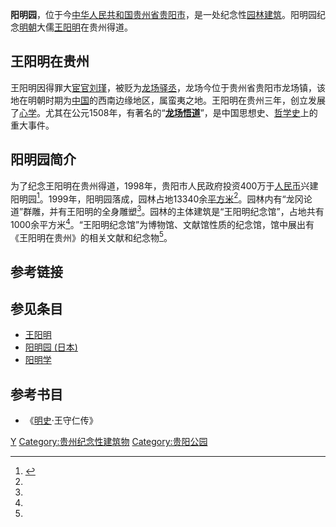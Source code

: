 '''阳明园'''，位于今[[中华人民共和国|中华人民共和国]][[贵州省|贵州省]][[贵阳市|贵阳市]]，是一处纪念性[[园林|园林]][[建筑|建筑]]。阳明园纪念[[明朝|明朝]]大儒[[王阳明|王阳明]]在贵州得道。

==王阳明在贵州==
王阳明因得罪大[[宦官|宦官]][[刘瑾|刘瑾]]，被贬为[[龙场|龙场]][[驿丞|驿丞]]，龙场今位于贵州省贵阳市龙场镇，该地在明朝时期为[[中国|中国]]的西南边缘地区，属蛮夷之地。王阳明在贵州三年，创立发展了[[心学|心学]]。尤其在公元1508年，有著名的“'''[[龙场悟道|龙场悟道]]'''”，是中国思想史、[[中国哲学史|哲学史]]上的重大事件。

==阳明园简介==
为了纪念王阳明在贵州得道，1998年，贵阳市人民政府投资400万于[[人民币|人民币]]兴建阳明园<ref name="阳明园 贵阳">{{cite web |url=http://www.xiuwen.gov.cn/ReadNews.asp?NewsID=1285 |title=贵阳历史大事记 |format=asp |publisher=贵阳市修文县政府 |date=2010-03-13 |accessdate=2010年10月2日 |archive-date=2014-08-19 |archive-url=https://web.archive.org/web/20140819084027/http://www.xiuwen.gov.cn/ReadNews.asp?NewsID=1285 |dead-url=yes }}</ref>。1999年，阳明园落成，园林占地13340余[[平方米|平方米]]<ref name="阳明园 贵阳"/>。园林内有“龙冈论道”群雕，并有王阳明的全身雕塑<ref name="阳明园 贵阳"/>。园林的主体建筑是“王阳明纪念馆”，占地共有1000余平方米<ref name="阳明园 贵阳"/>。“王阳明纪念馆”为博物馆、文献馆性质的纪念馆，馆中展出有《王阳明在贵州》的相关文献和纪念物<ref name="阳明园 贵阳"/>。

==参考链接==
{{reflist}}

==参见条目==
* [[王阳明|王阳明]]
* [[阳明园_(日本)|阳明园 (日本)]]
* [[阳明学|阳明学]]

==参考书目==
*《[[明史|明史]]·王守仁传》


{{王阳明}}
[[Category:王守仁|Y]]
[[Category:贵州纪念性建筑物|Category:贵州纪念性建筑物]]
[[Category:贵阳公园|Category:贵阳公园]]